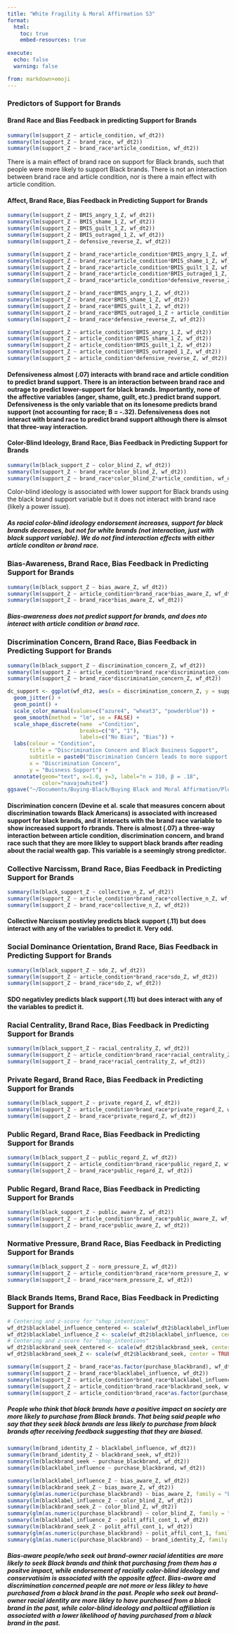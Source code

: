 ```yaml
---
title: "White Fragility & Moral Affirmation S3"
format:
  html:
    toc: true
    embed-resources: true
    
execute:
  echo: false
  warning: false

from: markdown+emoji 
---
```



### Predictors of Support for Brands

#### Brand Race and Bias Feedback in predicting Support for Brands

```r
summary(lm(support_Z ~ article_condition, wf_dt2))
summary(lm(support_Z ~ brand_race, wf_dt2))
summary(lm(support_Z ~ brand_race*article_condition, wf_dt2))
```

There is a main effect of brand race on support for Black brands, such that people were more likely to support Black brands. There is not an interaction between brand race and article condition, nor is there a main effect with article condition. 

#### Affect, Brand Race, Bias Feedback in Predicting Support for Brands

```r
summary(lm(support_Z ~ BMIS_angry_1_Z, wf_dt2))
summary(lm(support_Z ~ BMIS_shame_1_Z, wf_dt2))
summary(lm(support_Z ~ BMIS_guilt_1_Z, wf_dt2))
summary(lm(support_Z ~ BMIS_outraged_1_Z, wf_dt2))
summary(lm(support_Z ~ defensive_reverse_Z, wf_dt2))
```
```r
summary(lm(support_Z ~ brand_race*article_condition*BMIS_angry_1_Z, wf_dt2))
summary(lm(support_Z ~ brand_race*article_condition*BMIS_shame_1_Z, wf_dt2))
summary(lm(support_Z ~ brand_race*article_condition*BMIS_guilt_1_Z, wf_dt2))
summary(lm(support_Z ~ brand_race*article_condition*BMIS_outraged_1_Z, wf_dt2))
summary(lm(support_Z ~ brand_race*article_condition*defensive_reverse_Z, wf_dt2))
```
```r
summary(lm(support_Z ~ brand_race*BMIS_angry_1_Z, wf_dt2))
summary(lm(support_Z ~ brand_race*BMIS_shame_1_Z, wf_dt2))
summary(lm(support_Z ~ brand_race*BMIS_guilt_1_Z, wf_dt2))
summary(lm(support_Z ~ brand_race*BMIS_outraged_1_Z + article_condition, wf_dt2))
summary(lm(support_Z ~ brand_race*defensive_reverse_Z, wf_dt2))
```
```r
summary(lm(support_Z ~ article_condition*BMIS_angry_1_Z, wf_dt2))
summary(lm(support_Z ~ article_condition*BMIS_shame_1_Z, wf_dt2))
summary(lm(support_Z ~ article_condition*BMIS_guilt_1_Z, wf_dt2))
summary(lm(support_Z ~ article_condition*BMIS_outraged_1_Z, wf_dt2))
summary(lm(support_Z ~ article_condition*defensive_reverse_Z, wf_dt2))
```

#### Defensiveness almost (.07) interacts with brand race and article condition to predict brand support. There is an interaction between brand race and outrage to predict lower-support for black brands. Importantly, none of the affective variables (anger, shame, guilt, etc.) predict brand support. Defensiveness is the only variable that on its lonesome predicts brand support (not accounting for race; B = -.32). Defensiveness does not interact with brand race to predict brand support although there is almsot that three-way interaction. 

#### Color-Blind Ideology, Brand Race, Bias Feedback in Predicting Support for Brands

```r
summary(lm(black_support_Z ~ color_blind_Z, wf_dt2))
summary(lm(support_Z ~ brand_race*color_blind_Z, wf_dt2))
summary(lm(support_Z ~ brand_race*color_blind_Z*article_condition, wf_dt2))
```
Color-blind ideology is associated with lower support for Black brands using the black brand support variable but it does not interact with brand race (likely a power issue). 

##### As racial color-blind ideology endorsement increases, support for black brands decreases, but not for white brands (not interaction, just with black support variable). We do not find interaction effects with either article conditon or brand race. 

### Bias-Awareness, Brand Race, Bias Feedback in Predicting Support for Brands

```r
summary(lm(black_support_Z ~ bias_aware_Z, wf_dt2))
summary(lm(support_Z ~ article_condition*brand_race*bias_aware_Z, wf_dt2))
summary(lm(support_Z ~ brand_race*bias_aware_Z, wf_dt2))
```

##### Bias-awareness does not predict support for brands, and does nto interact with article condition or brand race. 


### Discrimination Concern, Brand Race, Bias Feedback in Predicting Support for Brands

```r
summary(lm(black_support_Z ~ discrimination_concern_Z, wf_dt2))
summary(lm(support_Z ~ article_condition*brand_race*discrimination_concern_Z, wf_dt2))
summary(lm(support_Z ~ brand_race*discrimination_concern_Z, wf_dt2))
```
```r
dc_support <- ggplot(wf_dt2, aes(x = discrimination_concern_Z, y = support_Z, colour = brand_race)) + 
  geom_jitter() +
  geom_point() +
  scale_color_manual(values=c("azure4", "wheat3", "powderblue")) +
  geom_smooth(method = "lm", se = FALSE) +
  scale_shape_discrete(name  ="Condition",
                       breaks=c("0", "1"),
                       labels=c("No Bias", "Bias")) +
  labs(colour = "Condition",                     
       title = "Discrimination Concern and Black Business Support", 
       subtitle = paste0("Discrimination Concern leads to more support for Black Buisnesses"),
       x = "Discrimination Concern",
       y = "Buisness Support") +
  annotate(geom="text", x=1.0, y=3, label="n = 310, β = .18",
           color="navajowhite4")
ggsave("~/Documents/Buying-Black/Buying Black and Moral Affirmation/Plots/dc_support.png", dc_support)
```


#### Discrimination concern (Devine et al. scale that measures concern about discrimination towards Black Americans) is associated with increased support for black brands, and it interacts with the brand race variable to show increased support fo rbrands. There is almost (.07) a three-way interaction between article condition, discrimination concern, and brand race such that they are more likley to support black brands after reading about the racial wealth gap. This variable is a seemingly strong predictor. 

### Collective Narcissm, Brand Race, Bias Feedback in Predicting Support for Brands

```r
summary(lm(black_support_Z ~ collective_n_Z, wf_dt2))
summary(lm(support_Z ~ article_condition*brand_race*collective_n_Z, wf_dt2))
summary(lm(support_Z ~ brand_race*collective_n_Z, wf_dt2))
```

#### Collective Narcissm postivley predicts black support (.11) but does interact with any of the variables to predict it. Very odd. 

### Social Dominance Orientation, Brand Race, Bias Feedback in Predicting Support for Brands

```r
summary(lm(black_support_Z ~ sdo_Z, wf_dt2))
summary(lm(support_Z ~ article_condition*brand_race*sdo_Z, wf_dt2))
summary(lm(support_Z ~ brand_race*sdo_Z, wf_dt2))
```

#### SDO negativley predicts black support (.11) but does interact with any of the variables to predict it.

### Racial Centrality, Brand Race, Bias Feedback in Predicting Support for Brands

```r
summary(lm(black_support_Z ~ racial_centrality_Z, wf_dt2))
summary(lm(support_Z ~ article_condition*brand_race*racial_centrality_Z, wf_dt2))
summary(lm(support_Z ~ brand_race*racial_centrality_Z, wf_dt2))
```

### Private Regard, Brand Race, Bias Feedback in Predicting Support for Brands

```r
summary(lm(black_support_Z ~ private_regard_Z, wf_dt2))
summary(lm(support_Z ~ article_condition*brand_race*private_regard_Z, wf_dt2))
summary(lm(support_Z ~ brand_race*private_regard_Z, wf_dt2))
```

### Public Regard, Brand Race, Bias Feedback in Predicting Support for Brands

```r
summary(lm(black_support_Z ~ public_regard_Z, wf_dt2))
summary(lm(support_Z ~ article_condition*brand_race*public_regard_Z, wf_dt2))
summary(lm(support_Z ~ brand_race*public_regard_Z, wf_dt2))
```

### Public Regard, Brand Race, Bias Feedback in Predicting Support for Brands

```r
summary(lm(black_support_Z ~ public_aware_Z, wf_dt2))
summary(lm(support_Z ~ article_condition*brand_race*public_aware_Z, wf_dt2))
summary(lm(support_Z ~ brand_race*public_aware_Z, wf_dt2))
```

### Normative Pressure, Brand Race, Bias Feedback in Predicting Support for Brands

```r
summary(lm(black_support_Z ~ norm_pressure_Z, wf_dt2))
summary(lm(support_Z ~ article_condition*brand_race*norm_pressure_Z, wf_dt2))
summary(lm(support_Z ~ brand_race*norm_pressure_Z, wf_dt2))
```





### Black Brands Items, Brand Race, Bias Feedback in Predicting Support for Brands

```r
# Centering and z-score for "shop_intentions"
wf_dt2$blacklabel_influence_centered <- scale(wf_dt2$blacklabel_influence, center = TRUE, scale = FALSE) # Centering
wf_dt2$blacklabel_influence_Z <- scale(wf_dt2$blacklabel_influence, center = TRUE, scale = TRUE) # Z-score
# Centering and z-score for "shop_intentions"
wf_dt2$blackbrand_seek_centered <- scale(wf_dt2$blackbrand_seek, center = TRUE, scale = FALSE) # Centering
wf_dt2$blackbrand_seek_Z <- scale(wf_dt2$blackbrand_seek, center = TRUE, scale = TRUE) # Z-score
```
```r
summary(lm(support_Z ~ brand_race*as.factor(purchase_blackbrand), wf_dt2))
summary(lm(support_Z ~ brand_race*blacklabel_influence, wf_dt2))
summary(lm(support_Z ~ article_condition*brand_race*blacklabel_influence, wf_dt2))
summary(lm(support_Z ~ article_condition*brand_race*blackbrand_seek, wf_dt2))
summary(lm(support_Z ~ article_condition*brand_race*as.factor(purchase_blackbrand), wf_dt2))
```

##### People who think that black brands have a positive impact on society are more likely to purchase from Black brands. That being said people who say that they seek black brands are less likely to purchase from black brands after receiving feedback suggesting that they are biased.

```r
summary(lm(brand_identity_Z ~ blacklabel_influence, wf_dt2))
summary(lm(brand_identity_Z ~ blackbrand_seek, wf_dt2))
summary(lm(blackbrand_seek ~ purchase_blackbrand, wf_dt2))
summary(lm(blacklabel_influence ~ purchase_blackbrand, wf_dt2))
```
```r
summary(lm(blacklabel_influence_Z ~ bias_aware_Z, wf_dt2))
summary(lm(blackbrand_seek_Z ~ bias_aware_Z, wf_dt2))
summary(glm(as.numeric(purchase_blackbrand) ~ bias_aware_Z, family = "binomial", data=wf_dt2))
summary(lm(blacklabel_influence_Z ~ color_blind_Z, wf_dt2))
summary(lm(blackbrand_seek_Z ~ color_blind_Z, wf_dt2))
summary(glm(as.numeric(purchase_blackbrand) ~ color_blind_Z, family = "binomial", data=wf_dt2))
summary(lm(blacklabel_influence_Z ~ polit_affil_cont_1, wf_dt2))
summary(lm(blackbrand_seek_Z ~ polit_affil_cont_1, wf_dt2))
summary(glm(as.numeric(purchase_blackbrand) ~ polit_affil_cont_1, family = "binomial", data=wf_dt2))
summary(glm(as.numeric(purchase_blackbrand) ~ brand_identity_Z, family = "binomial", data=wf_dt2))
```

##### Bias-aware people/who seek out brand-owner racial identities are more likely to seek Black brands and think that purchasing from them has a positve impact, while endorsement of racially color-blind ideology and conservatisim is associated with the opposite affect. Bias-aware and discrimination concerned people are not more or less likley to have purchased from a black brand in the past. People who seek out brand-owner racial identity are more likley to have purchased from a black brand in the past, while color-blind ideology and poltiical affiliation is associated with a lower likelihood of having purchased from a black brand in the past.


